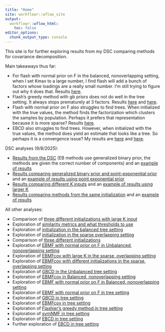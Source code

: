 ```yaml
---
title: "Home"
site: workflowr::wflow_site
output:
  workflowr::wflow_html:
    toc: false
editor_options:
  chunk_output_type: console
---
```


This site is for further exploring results from my DSC comparing methods for covariance decomposition.  
  
Main takeaways thus far:  
  
* For flash with normal prior on F in the balanced, nonoverlapping setting, when I set Kmax to a large number, I find flash will add a bunch of factors whose loadings are a really small number. I'm still trying to figure out why it does that. Results [here](balanced_nonoverlapping_flash_normalf.html).  
* Flash's greedy method with gb priors does not do well in the tree setting. It always stops prematurely at 3 factors. Results [here](tree_ebmfcov_diag.html) and [here](tree_ebmfcov_greedy.html).  
* Flash with normal prior on F also struggles to find trees. When initialized with the true values, the method finds the factorization which clusters the samples by population. Perhaps it prefers that representation because it is more sparse? Results [here](tree_flash_normalf.html).  
* EBCD also struggles to find trees. However, when initialized with the true values, the method does yield an estimate that looks like a tree. So perhaps it is a convergence issue? My results are [here](tree_ebcd.html) and [here](tree_ebcd_part2.html).  

DSC analyses (9/8/2025):  
  
* [Results from the DSC](additive_clustering_comparison.html) (EB methods use generalized binary prior, the methods are given the correct number of components) and an [example of results](additive_clustering_comparison_pt2.html)    
* [Results comparing generalized binary prior and point-exponential prior](gb_vs_ptexp.html) and an [example of results using point exponential prior](gb_vs_ptexp_pt2.html)  
* [Results comparing different K inputs](input_K_comparison.html) and an [example of results using larger K](input_K_comparison_pt2.html)  
* [Results comparing methods from the same initialization](pt_laplace_split_init_comparison.html) and an [example of results](pt_laplace_split_init_comparison_pt2.html)

All other analyses:    
  
* Comparison of [three different initializations with large K input](initialization_larger_K_comparison.html)  
* Exploration of [similarity metrics and what thresholds to use](metric_threshold_exploration.html)  
* Exploration of [initialization in the balanced tree setting](init_comparison_baltree_setting.html)  
* Exploration of [initialization in the sparse overlapping setting](init_comparison_baltree_setting.html)  
* Comparison of [three different initializations](initialization_comparison.html)  
* Exploration of [EBMF with normal prior on F in Unbalanced, nonoverlapping setting](unbal_nonoverlap_pt_laplace_split_init_flash_normalf.html)
* Exploration of [EBMFcov with large K in the sparse, overlapping setting](sparse_overlapping_ebmfcov.html)  
* Exploration of [EBMFcov with different initializations in the sparse, overlapping setting](ebmfcov_init_comparison_sparse_overlapping.html)  
* Exploration of [GBCD in the Unbalanced tree setting](unbalanced_tree_analysis.html)  
* Exploration of [EBMFcov in Balanced, nonoverlapping setting](balanced_nonoverlapping_ebmfcov_diag.html)  
* Exploration of [EBMF with normal prior on F in Balanced, nonoverlapping setting](balanced_nonoverlapping_flash_normalf.html)  
* Exploration of [EBMF with normal prior on F in tree setting](tree_flash_normalf.html)  
* Exploration of [GBCD in tree setting](tree_gbcd.html)  
* Exploration of [EBMFcov in tree setting](tree_ebmfcov_diag.html)  
* Exploration of [Flashier's greedy method in tree setting](tree_ebmfcov_greedy.html)  
* Exploration of [symNMF in tree setting](tree_symnmf.html)  
* Exploration of [EBCD in tree setting](tree_ebcd.html)  
* Further exploration of [EBCD in tree setting](tree_ebcd_part2.html) 